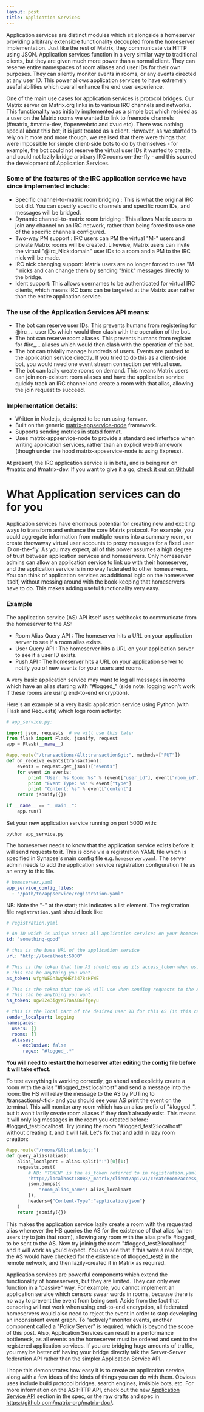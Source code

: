 ```yaml
---
layout: post
title: Application Services
---
```


Application services are distinct modules which sit alongside a homeserver providing arbitrary extensible functionality decoupled from the homeserver implementation. Just like the rest of Matrix, they communicate via HTTP using JSON. Application services function in a very similar way to traditional clients, but they are given much more power than a normal client. They can reserve entire namespaces of room aliases and user IDs for their own purposes. They can silently monitor events in rooms, or any events directed at any user ID. This power allows application services to have extremely useful abilities which overall enhance the end user experience.

One of the main use cases for application services is protocol bridges. Our Matrix server on Matrix.org links in to various IRC channels and networks. This functionality was initially implemented as a simple bot which resided as a user on the Matrix rooms we wanted to link to freenode channels (#matrix, #matrix-dev, #openwebrtc and #vuc etc). There was nothing special about this bot; it is just treated as a client. However, as we started to rely on it more and more though, we realised that there were things that were impossible for simple client-side bots to do by themselves - for example, the bot could not reserve the virtual user IDs it wanted to create, and could not lazily bridge arbitrary IRC rooms on-the-fly - and this spurred the development of Application Services.

### Some of the features of the IRC application service we have since implemented include:

- Specific channel-to-matrix room bridging : This is what the original IRC bot did. You can specify specific channels and specific room IDs, and messages will be bridged.
- Dynamic channel-to-matrix room bridging : This allows Matrix users to join any channel on an IRC network, rather than being forced to use one of the specific channels configured.
- Two-way PM support : IRC users can PM the virtual "M-" users and private Matrix rooms will be created. Likewise, Matrix users can invite the virtual "@irc_Nick:domain" user IDs to a room and a PM to the IRC nick will be made.
- IRC nick changing support: Matrix users are no longer forced to use "M-" nicks and can change them by sending "!nick" messages directly to the bridge.
- Ident support: This allows usernames to be authenticated for virtual IRC clients, which means IRC bans can be targeted at the Matrix user rather than the entire application service.

### The use of the Application Services API means:

- The bot can reserve user IDs. This prevents humans from registering for @irc_... user IDs which would then clash with the operation of the bot.
- The bot can reserve room aliases. This prevents humans from register for #irc_... aliases which would then clash with the operation of the bot.
- The bot can trivially manage hundreds of users. Events are pushed to the application service directly. If you tried to do this as a client-side bot, you would need one event stream connection per virtual user.
- The bot can lazily create rooms on demand. This means Matrix users can join non-existent room aliases and have the application service quickly track an IRC channel and create a room with that alias, allowing the join request to succeed.

### Implementation details:

- Written in Node.js, designed to be run using <code>forever</code>.
- Built on the generic <a href="https://github.com/matrix-org/matrix-appservice-node">matrix-appservice-node</a> framework.
- Supports sending metrics in statsd format.
- Uses matrix-appservice-node to provide a standardised interface when writing application services, rather than an explicit web framework (though under the hood matrix-appservice-node is using Express).

At present, the IRC application service is in beta, and is being run on #matrix and #matrix-dev. If you want to give it a go, <a title="Matrix-IRC Application Service" href="https://github.com/matrix-org/matrix-appservice-irc">check it out on Github</a>!

# What Application services can do for you
Application services have enormous potential for creating new and exciting ways to transform and enhance the core Matrix protocol. For example, you could aggregate information from multiple rooms into a summary room, or create throwaway virtual user accounts to proxy messages for a fixed user ID on-the-fly. As you may expect, all of this power assumes a high degree of trust between application services and homeservers. Only homeserver admins can allow an application service to link up with their homeserver, and the application service is in no way federated to other homeservers. You can think of application services as additional logic on the homeserver itself, without messing around with the book-keeping that homeservers have to do. This makes adding useful functionality very easy.

### Example

The application service (AS) API itself uses webhooks to communicate from the homeserver to the AS:

- Room Alias Query API : The homeserver hits a URL on your application server to see if a room alias exists.
- User Query API : The homeserver hits a URL on your application server to see if a user ID exists.
- Push API : The homeserver hits a URL on your application server to notify you of new events for your users and rooms.

A very basic application service may want to log all messages in rooms which have an alias starting with "#logged_" (side note: logging won't work if these rooms are using end-to-end encryption).

Here's an example of a very basic application service using Python (with Flask and Requests) which logs room activity:

~~~ python
# app_service.py:

import json, requests  # we will use this later
from flask import Flask, jsonify, request
app = Flask(__name__)

@app.route("/transactions/&lt;transaction&gt;", methods=["PUT"])
def on_receive_events(transaction):
    events = request.get_json()["events"]
    for event in events:
        print "User: %s Room: %s" % (event["user_id"], event["room_id"])
        print "Event Type: %s" % event["type"]
        print "Content: %s" % event["content"]
    return jsonify({})

if __name__ == "__main__":
    app.run()
~~~

Set your new application service running on port 5000 with:

~~~
python app_service.py
~~~

The homeserver needs to know that the application service exists before it will send requests to it. This is done via a registration YAML file which is specified in Synapse's main config file e.g. <code>homeserver.yaml</code>. The server admin needs to add the application service registration configuration file as an entry to this file.

~~~ yaml
# homeserver.yaml
app_service_config_files:
  - "/path/to/appservice/registration.yaml"
~~~

NB: Note the "-" at the start; this indicates a list element. The registration file <code>registration.yaml</code> should look like:

~~~ yaml
# registration.yaml

# An ID which is unique across all application services on your homeserver. This should never be changed once set.
id: "something-good"

# this is the base URL of the application service
url: "http://localhost:5000"

# This is the token that the AS should use as its access_token when using the Client-Server API
# This can be anything you want.
as_token: wfghWEGh3wgWHEf3478sHFWE

# This is the token that the HS will use when sending requests to the AS.
# This can be anything you want.
hs_token: ugw8243igya57aaABGFfgeyu

# this is the local part of the desired user ID for this AS (in this case @logging:localhost)
sender_localpart: logging
namespaces:
  users: []
  rooms: []
  aliases:
    - exclusive: false
      regex: "#logged_.*"
~~~

**You will need to restart the homeserver after editing the config file before it will take effect.**

To test everything is working correctly, go ahead and explicitly create a room with the alias "#logged_test:localhost" and send a message into the room: the HS will relay the message to the AS by PUTing to /transactions/&lt;tid&gt; and you should see your AS print the event on the terminal. This will monitor any room which has an alias prefix of "#logged_", but it won't lazily create room aliases if they don't already exist. This means it will only log messages in the room you created before: #logged_test:localhost. Try joining the room "#logged_test2:localhost" without creating it, and it will fail. Let's fix that and add in lazy room creation:

~~~ python
@app.route("/rooms/&lt;alias&gt;")
def query_alias(alias):
    alias_localpart = alias.split(":")[0][1:]
    requests.post(
        # NB: "TOKEN" is the as_token referred to in registration.yaml
        "http://localhost:8008/_matrix/client/api/v1/createRoom?access_token=TOKEN",
        json.dumps({
            "room_alias_name": alias_localpart
        }),
        headers={"Content-Type":"application/json"}
    )
    return jsonify({})
~~~

This makes the application service lazily create a room with the requested alias whenever the HS queries the AS for the existence of that alias (when users try to join that room), allowing any room with the alias prefix #logged_ to be sent to the AS. Now try joining the room "#logged_test2:localhost" and it will work as you'd expect.  You can see that if this were a real bridge, the AS would have checked for the existence of #logged_test2 in the remote network, and then lazily-created it in Matrix as required.

Application services are powerful components which extend the functionality of homeservers, but they are limited. They can only ever function in a "passive" way. For example, you cannot implement an application service which censors swear words in rooms, because there is no way to prevent the event from being sent. Aside from the fact that censoring will not work when using end-to-end encryption, all federated homeservers would also need to reject the event in order to stop developing an inconsistent event graph. To "actively" monitor events, another component called a "Policy Server" is required, which is beyond the scope of this post.  Also, Application Services can result in a performance bottleneck, as all events on the homeserver must be ordered and sent to the registered application services.  If you are bridging huge amounts of traffic, you may be better off having your bridge directly talk the Server-Server federation API rather than the simpler Application Service API.

I hope this demonstrates how easy it is to create an application service, along with a few ideas of the kinds of things you can do with them. Obvious uses include build protocol bridges, search engines, invisible bots, etc. For more information on the AS HTTP API, check out the new <a href="/docs/spec/#application-service-api">Application Service API</a> section in the spec, or the raw drafts and spec in <a href="https://github.com/matrix-org/matrix-doc/" target="_blank">https://github.com/matrix-org/matrix-doc/</a>.
